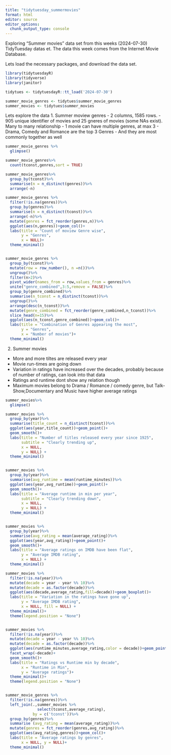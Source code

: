 ```yaml
---
title: "tidytuesday_summermovies"
format: html
editor: source
editor_options: 
  chunk_output_type: console
---
```


Exploring "Summer movies" data set from this weeks (2024-07-30) TidyTuesday datas et. 
The data this week comes from the Internet Movie Database.

Lets load the necessary packages, and download the data set.

```r

library(tidytuesdayR)
library(tidyverse)
library(janitor)

tidytues <- tidytuesdayR::tt_load('2024-07-30')

summer_movie_genres <- tidytues$summer_movie_genres
summer_movies <- tidytues$summer_movies

```

Lets explore the data 
1. Summer moview genres 
  - 2 columns, 1585 rows. 
  - 905 unique identifier of movies and 25 gneres of movies (some NAs exist). Many to many relationship
  - 1 movie can have multiple genres, at max 3
  - Drama, Comedy and Romance are the top 3 Genres 
  - And they are most commonly together as well 

```r
summer_movie_genres %>% 
  glimpse()

summer_movie_genres%>%
  count(tconst,genres,sort = TRUE)

summer_movie_genres%>%
  group_by(tconst)%>%
  summarise(n = n_distinct(genres))%>%
  arrange(-n)

summer_movie_genres %>% 
  filter(!is.na(genres))%>%
  group_by(genres)%>%
  summarise(n = n_distinct(tconst))%>%
  arrange(-n)%>%
  mutate(genres = fct_reorder(genres,n))%>%
  ggplot(aes(n,genres))+geom_col()+
  labs(title = "Count of moview Genre wise",
       y = "Genres",
       x = NULL)+
  theme_minimal()


summer_movie_genres %>% 
  group_by(tconst)%>%
  mutate(row = row_number(), n =n())%>%
  ungroup()%>%
  filter(n>2)%>%
  pivot_wider(names_from = row,values_from = genres)%>%
  unite("genre_combined",3:5,remove = FALSE)%>%
  group_by(genre_combined)%>%
  summarise(n_tconst = n_distinct(tconst))%>%
  ungroup()%>%
  arrange(desc(n_tconst))%>%
  mutate(genre_combined = fct_reorder(genre_combined,n_tconst))%>%
  slice_head(n=15)%>%
  ggplot(aes(n_tconst,genre_combined))+geom_col()+
  labs(title = "Combination of Genres appearing the most",
       y = "Genres",
       x = "Number of movies")+
  theme_minimal()


```

2. Summer movies
- More and more tiltes are released every year 
- Movie run-times are going down
- Variation in ratings have increased over the decades, probably because of number of ratings, can look into that data 
- Ratings and runtime dont show any relation though 
- Maximum movies belong to Drama / Romance / comedy genre, but Talk-Show,Documentary and Music have higher average ratings 

```r
summer_movies%>%
  glimpse()

summer_movies %>% 
  group_by(year)%>%
  summarise(title_count = n_distinct(tconst))%>%
  ggplot(aes(year,title_count))+geom_point()+
  geom_smooth()+
  labs(title = "Number of titles released every year since 1925",
       subtitle = "Clearly trending up",
       x = NULL, 
       y = NULL) +
  theme_minimal()


summer_movies %>% 
  group_by(year)%>%
  summarise(avg_runtime = mean(runtime_minutes))%>% 
  ggplot(aes(year,avg_runtime))+geom_point()+
  geom_smooth()+
  labs(title = "Average runtime in min per year",
       subtitle = "Clearly trending down",
       x = NULL, 
       y = NULL) +
  theme_minimal()


summer_movies %>% 
  group_by(year)%>%
  summarise(avg_rating = mean(average_rating))%>% 
  ggplot(aes(year,avg_rating))+geom_point()+
  geom_smooth()+
  labs(title = "Average ratings on IMDB have been flat",
       y = "Average IMDB rating", 
       x = NULL) +
  theme_minimal()

summer_movies %>% 
  filter(!is.na(year))%>%
  mutate(decade = year - year %% 10)%>%
  mutate(decade = as.factor(decade))%>%
  ggplot(aes(decade,average_rating,fill=decade))+geom_boxplot()+
  labs(title = "Variation in the ratings have gone up",
       y = "Average IMDB rating", 
       x = NULL, fill = NULL) +
  theme_minimal()+
  theme(legend.position = "None")


summer_movies %>% 
  filter(!is.na(year))%>%
  mutate(decade = year - year %% 10)%>%
  mutate(decade = as.factor(decade))%>%
  ggplot(aes(runtime_minutes,average_rating,color = decade))+geom_point()+
  facet_wrap(~decade)+
  geom_smooth()+
  labs(title = "Ratings vs Runtime min by decade",
       x = "Runtime in Min",
       y = "Average ratings")+
  theme_minimal()+
  theme(legend.position = "None")


summer_movie_genres %>%
  filter(!is.na(genres))%>%
  left_join(.,summer_movies %>% 
              select(tconst,average_rating),
            by = c('tconst'))%>%
  group_by(genres)%>%
  summarise (avg_rating = mean(average_rating))%>%
  mutate(genres = fct_reorder(genres,avg_rating))%>%
  ggplot(aes(avg_rating,genres))+geom_col()+
  labs(title = "Average ratings by genres",
       x = NULL, y = NULL)+
  theme_minimal()
  

```



